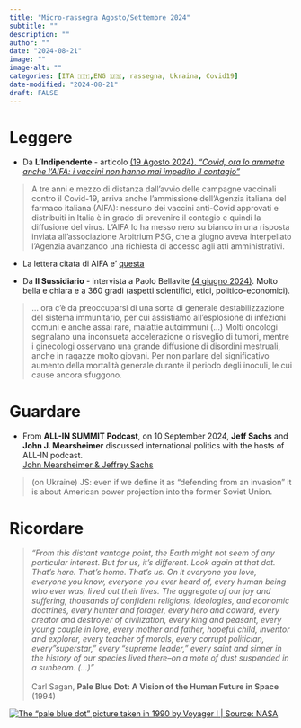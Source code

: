 ```yaml
---
title: "Micro-rassegna Agosto/Settembre 2024"
subtitle: ""
description: ""
author: ""
date: "2024-08-21"
image: ""
image-alt: ""
categories: [ITA 🇮🇹,ENG 🇺🇸, rassegna, Ukraina, Covid19]
date-modified: "2024-08-21"
draft: FALSE
---
```


# Leggere

-   Da **L'Indipendente** - articolo [(19 Agosto 2024). *"Covid, ora lo ammette anche l'AIFA: i vaccini non hanno mai impedito il contagio"*](https://www.lindipendente.online/2024/08/19/covid-ora-lo-ammette-anche-laifa-i-vaccini-non-hanno-mai-impedito-il-contagio/)

> A tre anni e mezzo di distanza dall'avvio delle campagne vaccinali contro il Covid-19, arriva anche l'ammissione dell'Agenzia italiana del farmaco italiana (AIFA): nessuno dei vaccini anti-Covid approvati e distribuiti in Italia è in grado di prevenire il contagio e quindi la diffusione del virus. L'AIFA lo ha messo nero su bianco in una risposta inviata all'associazione Arbitrium PSG, che a giugno aveva interpellato l'Agenzia avanzando una richiesta di accesso agli atti amministrativi.

- La lettera citata di AIFA e' [questa](RispostaAIFA_ad_Arbitrium.pdf)

- Da **Il Sussidiario** - intervista a Paolo Bellavite [(4 giugno 2024)](Sussid_Bellavite.pdf). Molto bella e chiara e a 360 gradi (aspetti scientifici, etici, politico-economici).

> ... ora c’è da preoccuparsi di una sorta di generale destabilizzazione del sistema immunitario, per cui assistiamo all’esplosione di infezioni comuni e anche assai rare, malattie autoimmuni (...) Molti oncologi segnalano una inconsueta accelerazione o risveglio di tumori, mentre i ginecologi osservano una grande diffusione di disordini mestruali, anche in ragazze molto giovani. Per non parlare del significativo aumento della mortalità generale durante il periodo degli inoculi, le cui cause ancora sfuggono.



# Guardare

-   From **ALL-IN SUMMIT Podcast**, on 10 September 2024, **Jeff Sachs** and **John J. Mearsheimer** discussed international politics with the hosts of ALL-IN podcast.\
    [John Mearsheimer & Jeffrey Sachs](https://youtu.be/uvFtyDy_Bt0)

> (on Ukraine) JS: even if we define it as "defending from an invasion" it is about American power projection into the former Soviet Union.

<!-- # Ascoltare -->

<!-- -   ... -->

# Ricordare

> *“From this distant vantage point, the Earth might not seem of any particular interest. But for us, it's different. Look again at that dot. That's here. That's home. That's us. On it everyone you love, everyone you know, everyone you ever heard of, every human being who ever was, lived out their lives. The aggregate of our joy and suffering, thousands of confident religions, ideologies, and economic doctrines, every hunter and forager, every hero and coward, every creator and destroyer of civilization, every king and peasant, every young couple in love, every mother and father, hopeful child, inventor and explorer, every teacher of morals, every corrupt politician, every "superstar," every "supreme leader," every saint and sinner in the history of our species lived there--on a mote of dust suspended in a sunbeam. (…)”* <br><br>
Carl Sagan, **Pale Blue Dot: A Vision of the Human Future in Space** (1994)

 
[![The *“pale blue dot”* picture taken in 1990 by Voyager I | Source: NASA](P36254.jpg)](https://science.nasa.gov/resource/voyager-1s-pale-blue-dot/)
 
<!-- # Istruzioni -->

<!-- + **FOOTNOTES** I am going to insert a footnote here[^1]. -->

<!-- [^1]: Here is the associated footnote, which will appear at the bottom of my document in a "Footnotes" section. -->
